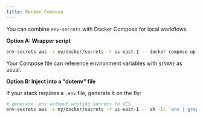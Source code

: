 ```yaml
---
title: Docker Compose
---
```


You can combine `env-secrets` with Docker Compose for local workflows.

**Option A: Wrapper script**

```bash
env-secrets aws -s my/docker/secrets -r us-east-1 -- docker compose up
```

Your Compose file can reference environment variables with `${VAR}` as usual.

**Option B: Inject into a "dotenv" file**

If your stack requires a `.env` file, generate it on the fly:

```bash
# generate .env without writing secrets to VCS
env-secrets aws -s my/docker/secrets -r us-east-1 -- sh -lc 'env | grep -E "^(DATABASE_URL|API_KEY)=" > .env && docker compose up'
```
